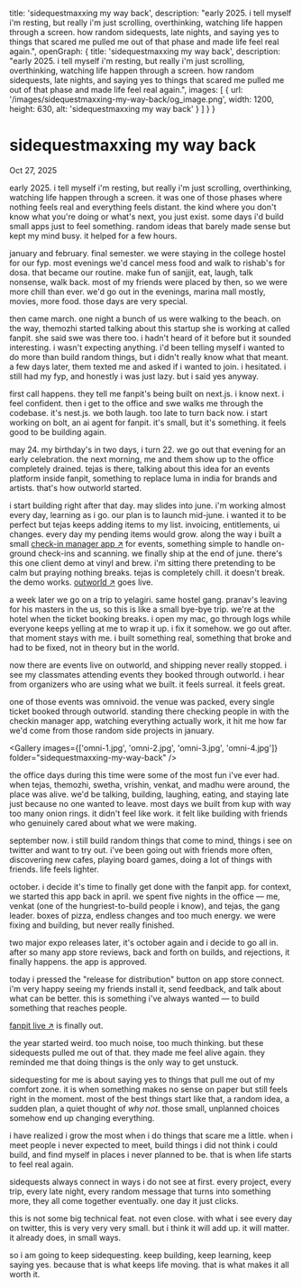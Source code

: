  title: 'sidequestmaxxing my way back',
  description: "early 2025. i tell myself i'm resting, but really i'm just scrolling, overthinking, watching life happen through a screen. how random sidequests, late nights, and saying yes to things that scared me pulled me out of that phase and made life feel real again.",
  openGraph: {
    title: 'sidequestmaxxing my way back',
    description: "early 2025. i tell myself i'm resting, but really i'm just scrolling, overthinking, watching life happen through a screen. how random sidequests, late nights, and saying yes to things that scared me pulled me out of that phase and made life feel real again.",
    images: [
      {
        url: '/images/sidequestmaxxing-my-way-back/og_image.png',
        width: 1200,
        height: 630,
        alt: 'sidequestmaxxing my way back'
      }
    ]
  }
}

# sidequestmaxxing my way back

<p className="text-sm text-neutral-600 dark:text-neutral-400 -mt-4 mb-6">Oct 27, 2025</p>

early 2025. i tell myself i'm resting, but really i'm just scrolling, overthinking, watching life happen through a screen. it was one of those phases where nothing feels real and everything feels distant. the kind where you don't know what you're doing or what's next, you just exist. some days i'd build small apps just to feel something. random ideas that barely made sense but kept my mind busy. it helped for a few hours.

january and february. final semester. we were staying in the college hostel for our fyp. most evenings we'd cancel mess food and walk to rishab's for dosa. that became our routine. make fun of sanjjit, eat, laugh, talk nonsense, walk back. most of my friends were placed by then, so we were more chill than ever. we'd go out in the evenings, marina mall mostly, movies, more food. those days are very special.

then came march. one night a bunch of us were walking to the beach. on the way, themozhi started talking about this startup she is working at called fanpit. she said swe was there too. i hadn't heard of it before but it sounded interesting. i wasn't expecting anything. i'd been telling myself i wanted to do more than build random things, but i didn't really know what that meant. a few days later, them texted me and asked if i wanted to join. i hesitated. i still had my fyp, and honestly i was just lazy. but i said yes anyway.

first call happens. they tell me fanpit's being built on next.js. i know next. i feel confident. then i get to the office and swe walks me through the codebase. it's nest.js. we both laugh. too late to turn back now. i start working on bolt, an ai agent for fanpit. it's small, but it's something. it feels good to be building again.

may 24. my birthday's in two days, i turn 22. we go out that evening for an early celebration. the next morning, me and them show up to the office completely drained. tejas is there, talking about this idea for an events platform inside fanpit, something to replace luma in india for brands and artists. that's how outworld started.

i start building right after that day. may slides into june. i'm working almost every day, learning as i go. our plan is to launch mid-june. i wanted it to be perfect but tejas keeps adding items to my list. invoicing, entitlements, ui changes. every day my pending items would grow. along the way i built a small [check-in manager app ↗](https://apps.apple.com/in/app/fanpit-check-in-manager/id6748519672) for events, something simple to handle on-ground check-ins and scanning. we finally ship at the end of june. there's this one client demo at vinyl and brew. i'm sitting there pretending to be calm but praying nothing breaks. tejas is completely chill. it doesn't break. the demo works. [outworld ↗](https://outworld.fanpit.live/) goes live.

a week later we go on a trip to yelagiri. same hostel gang. pranav's leaving for his masters in the us, so this is like a small bye-bye trip. we're at the hotel when the ticket booking breaks. i open my mac, go through logs while everyone keeps yelling at me to wrap it up. i fix it somehow. we go out after. that moment stays with me. i built something real, something that broke and had to be fixed, not in theory but in the world.

now there are events live on outworld, and shipping never really stopped. i see my classmates attending events they booked through outworld. i hear from organizers who are using what we built. it feels surreal. it feels great.

one of those events was omnivoid. the venue was packed, every single ticket booked through outworld. standing there checking people in with the checkin manager app, watching everything actually work, it hit me how far we'd come from those random side projects in january.

<Gallery images={['omni-1.jpg', 'omni-2.jpg', 'omni-3.jpg', 'omni-4.jpg']} folder="sidequestmaxxing-my-way-back" />

the office days during this time were some of the most fun i've ever had. when tejas, themozhi, swetha, vrishin, venkat, and madhu were around, the place was alive. we'd be talking, building, laughing, eating, and staying late just because no one wanted to leave. most days we built from kup with way too many onion rings. it didn't feel like work. it felt like building with friends who genuinely cared about what we were making.

september now. i still build random things that come to mind, things i see on twitter and want to try out. i've been going out with friends more often, discovering new cafes, playing board games, doing a lot of things with friends. life feels lighter.

october. i decide it's time to finally get done with the fanpit app. for context, we started this app back in april. we spent five nights in the office — me, venkat (one of the hungriest-to-build people i know), and tejas, the gang leader. boxes of pizza, endless changes and too much energy. we were fixing and building, but never really finished.

two major expo releases later, it's october again and i decide to go all in. after so many app store reviews, back and forth on builds, and rejections, it finally happens. the app is approved.

today i pressed the "release for distribution" button on app store connect. i'm very happy seeing my friends install it, send feedback, and talk about what can be better. this is something i've always wanted — to build something that reaches people.

[fanpit live ↗](https://apps.apple.com/in/app/fanpit-live/id6753718568) is finally out.

the year started weird. too much noise, too much thinking. but these sidequests pulled me out of that. they made me feel alive again. they reminded me that doing things is the only way to get unstuck.

sidequesting for me is about saying yes to things that pull me out of my comfort zone. it is when something makes no sense on paper but still feels right in the moment. most of the best things start like that, a random idea, a sudden plan, a quiet thought of *why not*. those small, unplanned choices somehow end up changing everything.

i have realized i grow the most when i do things that scare me a little. when i meet people i never expected to meet, build things i did not think i could build, and find myself in places i never planned to be. that is when life starts to feel real again.

sidequests always connect in ways i do not see at first. every project, every trip, every late night, every random message that turns into something more, they all come together eventually. one day it just clicks.

this is not some big technical feat. not even close. with what i see every day on twitter, this is very very very small. but i think it will add up. it will matter. it already does, in small ways.

so i am going to keep sidequesting. keep building, keep learning, keep saying yes. because that is what keeps life moving. that is what makes it all worth it.

<Tweet id="1880348684237566229" caption="something I keep coming back to" />
